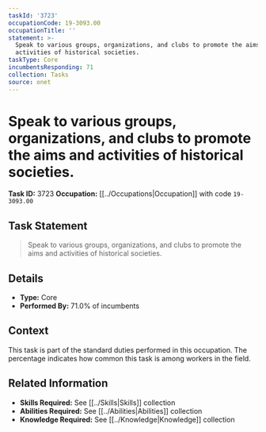 ```yaml
---
taskId: '3723'
occupationCode: 19-3093.00
occupationTitle: ''
statement: >-
  Speak to various groups, organizations, and clubs to promote the aims and
  activities of historical societies.
taskType: Core
incumbentsResponding: 71
collection: Tasks
source: onet
---
```

# Speak to various groups, organizations, and clubs to promote the aims and activities of historical societies.

**Task ID:** 3723
**Occupation:** [[../Occupations|Occupation]] with code `19-3093.00`

## Task Statement

> Speak to various groups, organizations, and clubs to promote the aims and activities of historical societies.

## Details

- **Type:** Core
- **Performed By:** 71.0% of incumbents

## Context

This task is part of the standard duties performed in this occupation. The percentage indicates how common this task is among workers in the field.

## Related Information

- **Skills Required:** See [[../Skills|Skills]] collection
- **Abilities Required:** See [[../Abilities|Abilities]] collection
- **Knowledge Required:** See [[../Knowledge|Knowledge]] collection
